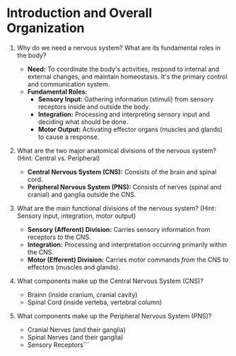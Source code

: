 # Introduction and Overall Organization

1.  Why do we need a nervous system? What are its fundamental roles in the body?
    -   **Need:** To coordinate the body's activities, respond to internal and external changes, and maintain homeostasis. It's the primary control and communication system.
    -   **Fundamental Roles:**
        -   **Sensory Input:** Gathering information (stimuli) from sensory receptors inside and outside the body.
        -   **Integration:** Processing and interpreting sensory input and deciding what should be done.
        -   **Motor Output:** Activating effector organs (muscles and glands) to cause a response.

2.  What are the two major anatomical divisions of the nervous system? (Hint: Central vs. Peripheral)
    -   **Central Nervous System (CNS):** Consists of the brain and spinal cord.
    -   **Peripheral Nervous System (PNS):** Consists of nerves (spinal and cranial) and ganglia outside the CNS.

3.  What are the main functional divisions of the nervous system? (Hint: Sensory input, integration, motor output)
    -   **Sensory (Afferent) Division:** Carries sensory information from receptors *to* the CNS.
    -   **Integration:** Processing and interpretation occurring primarily within the CNS.
    -   **Motor (Efferent) Division:** Carries motor commands *from* the CNS *to* effectors (muscles and glands).

4.  What components make up the Central Nervous System (CNS)?
    -   Brainn (inside cranium, cranial cavity)
    -   Spinal Cord (inside verteba, vertebral column)

5.  What components make up the Peripheral Nervous System (PNS)?
    -   Cranial Nerves (and their ganglia)
    -   Spinal Nerves (and their ganglia)
    -   Sensory Receptors```